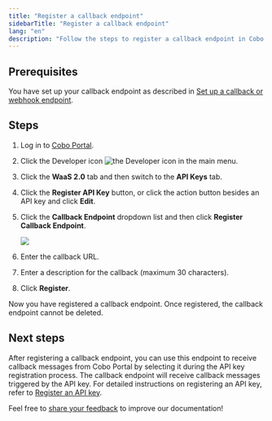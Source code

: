 ```yaml
---
title: "Register a callback endpoint"
sidebarTitle: "Register a callback endpoint"
lang: "en"
description: "Follow the steps to register a callback endpoint in Cobo Portal for receiving alerts and notifications."
---
```


## Prerequisites
You have set up your callback endpoint as described in [Set up a callback or webhook endpoint](https://www.cobo.com/developers/v2/guides/webhooks-callbacks/set-up-endpoint).

## Steps

1. Log in to [Cobo Portal](https://portal.cobo.com/login).
2. Click the Developer icon <img src="/en/images/common/icon_developer.svg" className="icon" alt="the Developer icon" /> in the main menu.
3. Click the **WaaS 2.0** tab and then switch to the **API Keys** tab.
4. Click the **Register API Key** button, or click the action button besides an API key and click **Edit**.
5. Click the **Callback Endpoint** dropdown list and then click **Register Callback Endpoint**.

    <img src="/en/images/developer-console/register_callback_endpoint.png" className="screenshot_modal"/>
    
6. Enter the callback URL.
7. Enter a description for the callback (maximum 30 characters).
8. Click **Register**.

Now you have registered a callback endpoint. Once registered, the callback endpoint cannot be deleted.

## Next steps

After registering a callback endpoint, you can use this endpoint to receive callback messages from Cobo Portal by selecting it during the API key registration process. The callback endpoint will receive callback messages triggered by the API key. For detailed instructions on registering an API key, refer to [Register an API key](/en/portal/developer-console/create-api-key).

<Tip>Feel free to [share your feedback](https://forms.zohopublic.com/cobo/form/DocumentFeedbackForm/formperma/QvLOhxJv1_JMsJ-1dleZ8Itb_7rzN-LtgvsDdxosoVI?referrername=manuals) to improve our documentation!</Tip>